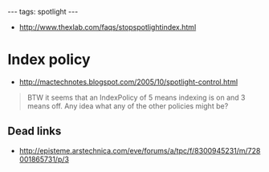 ---
tags: spotlight
---
* http://www.thexlab.com/faqs/stopspotlightindex.html

= Index policy =

* http://mactechnotes.blogspot.com/2005/10/spotlight-control.html

<blockquote>BTW it seems that an IndexPolicy of 5 means indexing is on and 3 means off. Any idea what any of the other policies might be?</blockquote>

== Dead links ==

* http://episteme.arstechnica.com/eve/forums/a/tpc/f/8300945231/m/728001865731/p/3
